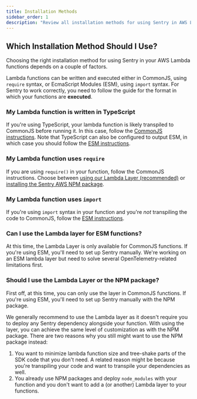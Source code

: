 ```yaml
---
title: Installation Methods
sidebar_order: 1
description: "Review all installation methods for using Sentry in AWS Lambda functions"
---
```


## Which Installation Method Should I Use?

Choosing the right installation method for using Sentry in your AWS Lambda functions depends on a couple of factors.

Lambda functions can be written and executed either in CommonJS, using `require` syntax, or EcmaScript Modules (ESM), using `import` syntax.
For Sentry to work correctly, you need to follow the guide for the format in which your functions are **executed**.

### My Lambda function is written in TypeScript

If you're using TypeScript, your lambda function is likely transpiled to CommonJS before running it. In this case, follow the [CommonJS instructions](#my-lambda-function-uses-require).
Note that TypeScript can also be configured to output ESM, in which case you should follow the [ESM instructions](#my-lambda-function-uses-import).

### My Lambda function uses `require`

If you are using `require()` in your function, follow the CommonJS instructions. Choose between [using our Lambda Layer (recommended)](./layer) or [installing the Sentry AWS NPM package](./npm).

### My Lambda function uses `import`

If you're using `import` syntax in your function and you're _not_ transpiling the code to CommonJS, follow the [ESM instructions](./npm).

### Can I use the Lambda layer for ESM functions?

At this time, the Lambda Layer is only available for CommonJS functions. If you're using ESM, you'll need to set up Sentry manually.
We're working on an ESM lambda layer but need to solve several OpenTelemetry-related limitations first.

### Should I use the Lambda Layer or the NPM package?

First off, at this time, you can only use the layer in CommonJS functions. If you're using ESM, you'll need to set up Sentry manually with the NPM package.

We generally recommend to use the Lambda layer as it doesn't require you to deploy any Sentry dependency alongside your function.
With using the layer, you can achieve the same level of customization as with the NPM package.
There are two reasons why you still might want to use the NPM package instead:

1. You want to minimize lambda function size and tree-shake parts of the SDK code that you don't need. A related reason might be because you're transpiling your code and want to transpile your dependencies as well.
2. You already use NPM packages and deploy `node_modules` with your function and you don't want to add a (or another) Lambda layer to your functions.
